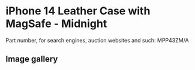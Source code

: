 
# iPhone 14 Leather Case with MagSafe - Midnight

Part number, for search engines, auction websites and such: MPP43ZM/A

## Image gallery

<div style={{ width: "768px" }}>
  <GalleryComponent
    images={[
      {
        original: "/everysource/MPP43.png",
        thumbnail: "/everypreview/MPP43.png",
      },
      {
        original: "/everysource/MPP43_AV1.png",
        thumbnail: "/everypreview/MPP43_AV1.png",
      },
      {
        original: "/everysource/MPP43_AV2.png",
        thumbnail: "/everypreview/MPP43_AV2.png",
      },
      {
        original: "/everysource/MPP43_AV3.png",
        thumbnail: "/everypreview/MPP43_AV3.png",
      },
      {
        original: "/everysource/MPP43_AV4.png",
        thumbnail: "/everypreview/MPP43_AV4.png",
      },
      {
        original: "/everysource/MPP43_AV5.png",
        thumbnail: "/everypreview/MPP43_AV5.png",
      },
      {
        original: "/everysource/MPP43_AV6.png",
        thumbnail: "/everypreview/MPP43_AV6.png",
      },
      {
        original: "/everysource/MPP43_AV7.png",
        thumbnail: "/everypreview/MPP43_AV7.png",
      }
    ]}
  />
</div>